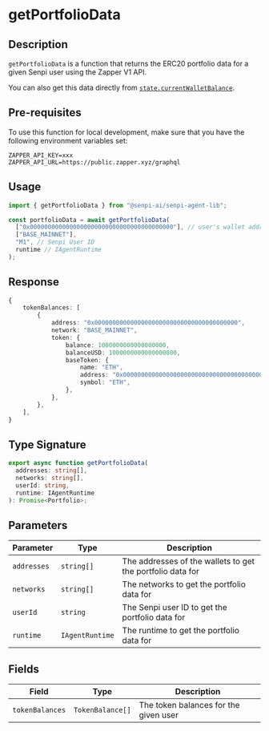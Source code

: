 # getPortfolioData

## Description

`getPortfolioData` is a function that returns the ERC20 portfolio data for a given Senpi user using the Zapper V1 API.

You can also get this data directly from [`state.currentWalletBalance`](../../senpi-client/currentWalletBalance.mdx).

## Pre-requisites

To use this function for local development, make sure that you have the following environment variables set:

```
ZAPPER_API_KEY=xxx
ZAPPER_API_URL=https://public.zapper.xyz/graphql
```

## Usage

```ts
import { getPortfolioData } from "@senpi-ai/senpi-agent-lib";

const portfolioData = await getPortfolioData(
  ["0x0000000000000000000000000000000000000000"], // user's wallet addresses
  ["BASE_MAINNET"],
  "M1", // Senpi User ID
  runtime // IAgentRuntime
);
```

## Response

```ts
{
    tokenBalances: [
        {
            address: "0x0000000000000000000000000000000000000000",
            network: "BASE_MAINNET",
            token: {
                balance: 1000000000000000000,
                balanceUSD: 1000000000000000000,
                baseToken: {
                    name: "ETH",
                    address: "0x0000000000000000000000000000000000000000",
                    symbol: "ETH",
                },
            },
        },
    ],
}
```

## Type Signature

```ts
export async function getPortfolioData(
  addresses: string[],
  networks: string[],
  userId: string,
  runtime: IAgentRuntime
): Promise<Portfolio>;
```

## Parameters

| Parameter   | Type            | Description                                                |
| ----------- | --------------- | ---------------------------------------------------------- |
| `addresses` | `string[]`      | The addresses of the wallets to get the portfolio data for |
| `networks`  | `string[]`      | The networks to get the portfolio data for                 |
| `userId`    | `string`        | The Senpi user ID to get the portfolio data for            |
| `runtime`   | `IAgentRuntime` | The runtime to get the portfolio data for                  |

## Fields

| Field           | Type             | Description                           |
| --------------- | ---------------- | ------------------------------------- |
| `tokenBalances` | `TokenBalance[]` | The token balances for the given user |
